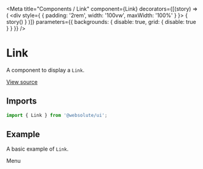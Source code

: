 
<Meta
  title="Components / Link"
  component={Link}
  decorators={[(story) => (
    <div style={ { padding: '2rem', width: '100vw', maxWidth: '100%' } }>
      { story() }
    </div>
  )]}
  parameters={{ backgrounds: { disable: true, grid: { disable: true } } }}
/>

# Link

A component to display a `Link`.

[View source](https://github.com/actarian/design-system/tree/main/src/ui/components/link)

## Imports

```js
import { Link } from '@websolute/ui';
```

## Example

A basic example of `Link`.

<Canvas>
  <Story name="default">
    <Link href="#menu">Menu</Link>
  </Story>
</Canvas>
